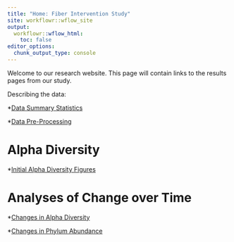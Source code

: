 ```yaml
---
title: "Home: Fiber Intervention Study"
site: workflowr::wflow_site
output:
  workflowr::wflow_html:
    toc: false
editor_options:
  chunk_output_type: console
---
```


Welcome to our research website.
This page will contain links to the results pages from our study.


Describing the data:

*[Data Summary Statistics](summary_stats.html)

*[Data Pre-Processing](data_processing.html)

# Alpha Diversity

*[Initial Alpha Diversity Figures](alpha_diversity.html)

# Analyses of Change over Time

*[Changes in Alpha Diversity](lme_alpha.html)

*[Changes in Phylum Abundance](mle_microbiome.html)

